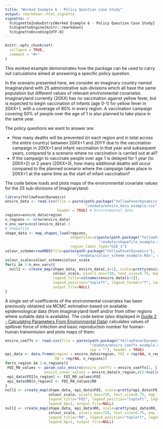 ```yaml
---
title: "Worked Example 6 - Policy Question Case Study"
output: rmarkdown::html_vignette
vignette: >
  %\VignetteIndexEntry{Worked Example 6 - Policy Question Case Study}
  %\VignetteEngine{knitr::rmarkdown}
  %\VignetteEncoding{UTF-8}
---
```


```r
knitr::opts_chunk$set(
  collapse = TRUE,
  comment = "#>"
)
```

This worked example demonstrates how the package can be used to carry out calculations aimed at answering a specific policy question.

In the scenario presented here, we consider an imaginary country named Imaginaryland with 25 administrative sub-divisions which all have the same population but different values of relevant environmental covariates. Imaginaryland currently (20XX) has no vaccination against yellow fever, but is expected to begin vaccination of infants (age 0-1) for yellow fever in 20XX+1, with a coverage of 80% in every region. A vaccination campaign covering 50% of people over the age of 1 is also planned to take place in the same year.

The policy questions we want to answer are:

* How many deaths will be prevented (in each region and in total across the entire country) between 20XX+1 and 20YY due to the vaccination campaign in 20XX+1 and infant vaccination in that year and subsequent years, compared to a scenario where no vaccination is carried out at all?
* If the campaign to vaccinate people over age 1 is delayed for 1 year (to 20XX+2) or 2 years (20XX+3), how many additional deaths will occur compared to the planned scenario where the campaign takes place in 20XX+1 at the same time as the start of infant vaccination?

The code below loads and plots maps of the environmental covariate values for the 25 sub-divisions of Imaginaryland:

```r
library(YellowFeverDynamics)
enviro_data <- read.csv(file = paste(path.package("YellowFeverDynamics"), 
                                     "/exdata/enviro_data_example.csv", sep = ""),
                        header = TRUE) # Environmental data
regions=enviro_data$region
n_regions <- nrow(enviro_data)
n_env_vars=ncol(enviro_data)-1
# Shapefile
shape_data <- map_shapes_load(regions, 
                              shapefiles=c(paste(path.package("YellowFeverDynamics"),
                                           "/exdata/shapefile_example.shp", sep = "")),
                              region_label_type="GID_1") 
colour_scheme=readRDS(file=paste(path.package("YellowFeverDynamics"), 
                                 "/exdata/colour_scheme_example.Rds", sep="/"))
colour_scale=colour_scheme$colour_scale
for(i in 1:n_env_vars){
  null1 <- create_map(shape_data, enviro_data[,i+1], scale=pretty(enviro_data[,i+1],5), 
                      colour_scale, pixels_max=720, text_size=0.75, map_title="", 
                      legend_title=colnames(enviro_data[i+1]), 
                      legend_position="topleft", legend_format="f", legend_dp=0, 
                      output_file=NULL)
}
```

A single set of coefficients of the environmental covariates has been previously obtained via MCMC estimation based on available epidemiological data (from Imaginaryland itself and/or from other regions where suitable data is available). The code below (also displayed in [Guide 2 - Calculating Parameters From Environmental Data](https://mrc-ide.github.io/YellowFeverDynamics/articles/CGuideBParametersEnvironment.html)) calculates values of spillover force of infection and basic reproduction number for human-human transmission and plots maps of them:

```r
enviro_coeffs <- read.csv(file = paste(path.package("YellowFeverDynamics"), 
                                       "/exdata/enviro_coeffs_example.csv", 
                                       sep = ""), header = TRUE)
epi_data <- data.frame(region = enviro_data$region, FOI = rep(NA, n_regions), 
                       R0 = rep(NA, n_regions))
for(n_region in 1:n_regions){
 FOI_R0_values <- param_calc_enviro(enviro_coeffs = enviro_coeffs[1, ], 
                  enviro_covar_values = enviro_data[n_region,c(2:ncol(enviro_data))])
 epi_data$FOI[n_region] <- FOI_R0_values$FOI
 epi_data$R0[n_region] <- FOI_R0_values$R0
}
null1 <- create_map(shape_data, epi_data$FOI, scale=pretty(epi_data$FOI, 8), 
                    colour_scale, pixels_max=720, text_size=0.75, map_title="", 
                    legend_title="FOI", legend_position="topleft", legend_format="e",
                    legend_dp=1, output_file=NULL)
null2 <- create_map(shape_data, epi_data$R0, scale=pretty(epi_data$R0, 8), 
                    colour_scale, pixels_max=720, text_size=0.75, map_title="", 
                    legend_title="R0", legend_position="topleft", legend_format="f", 
                    legend_dp=1, output_file=NULL)
```
